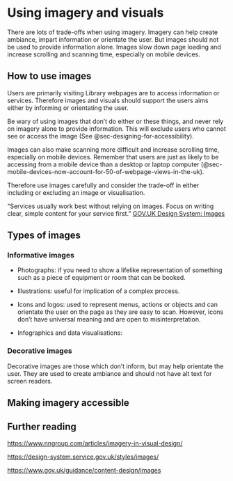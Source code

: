 # Using imagery and visuals {#sec-using-imagery-and-visuals}

::: {.callout-important .unnumbered title="Summary" appearance="simple" icon="false"}
There are lots of trade-offs when using imagery. Imagery can help create ambiance, impart information or orientate the user. But images should not be used to provide information alone. Images slow down page loading and increase scrolling and scanning time, especially on mobile devices.
:::

## How to use images {#sec-misconceptions-about-users-and-images}

Users are primarily visiting Library webpages are to access information or services. Therefore images and visuals should support the users aims either by informing or orientating the user.

Be wary of using images that don't do either or these things, and never rely on imagery alone to provide information. This will exclude users who cannot see or access the image (See @sec-designing-for-accessibility).

Images can also make scanning more difficult and increase scrolling time, especially on mobile devices. Remember that users are just as likely to be accessing from a mobile device than a desktop or laptop computer (@sec-mobile-devices-now-account-for-50-of-webpage-views-in-the-uk).

Therefore use images carefully and consider the trade-off in either including or excluding an image or visualisation.

::: callout-tip
"Services usually work best without relying on images. Focus on writing clear, simple content for your service first." [GOV.UK Design System: Images](https://design-system.service.gov.uk/styles/images/)
:::

## Types of images

### Informative images

-   Photographs: if you need to show a lifelike representation of something such as a piece of equipment or room that can be booked.

-   Illustrations: useful for implication of a complex process.

-   Icons and logos: used to represent menus, actions or objects and can orientate the user on the page as they are easy to scan. However, icons don't have universal meaning and are open to misinterpretation.

-   Infographics and data visualisations:

### Decorative images

Decorative images are those which don't inform, but may help orientate the user. They are used to create ambiance and should not have alt text for screen readers.

## Making imagery accessible

## Further reading

<https://www.nngroup.com/articles/imagery-in-visual-design/>

<https://design-system.service.gov.uk/styles/images/>

<https://www.gov.uk/guidance/content-design/images>
